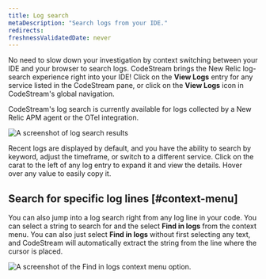 ```yaml
---
title: Log search
metaDescription: "Search logs from your IDE."
redirects:
freshnessValidatedDate: never
---
```




No need to slow down your investigation by context switching between your IDE and your browser to search logs. CodeStream brings the New Relic log-search experience right into your IDE! Click on the <DoNotTranslate>**View Logs**</DoNotTranslate> entry for any service listed in the CodeStream pane, or click on the <DoNotTranslate>**View Logs**</DoNotTranslate> icon in CodeStream's global navigation.

CodeStream's log search is currently available for logs collected by a New Relic APM agent or the OTel integration.

<img
  title="Search logs"
  alt="A screenshot of log search results"
  src={codestreamLogSearchResults}
/>

Recent logs are displayed by default, and you have the ability to search by keyword, adjust the timeframe, or switch to a different service. Click on the carat to the left of any log entry to expand it and view the details. Hover over any value to easily copy it.

## Search for specific log lines [#context-menu] 

You can also jump into a log search right from any log line in your code. You can select a string to search for and the select <DoNotTranslate>**Find in logs**</DoNotTranslate> from the context menu. You can also just select <DoNotTranslate>**Find in logs**</DoNotTranslate> without first selecting any text, and CodeStream will automatically extract the string from the line where the cursor is placed.

<img
  title="Search for a specific log line."
  alt="A screenshot of the Find in logs context menu option."
  src={codestreamLogLineSearch}
/>